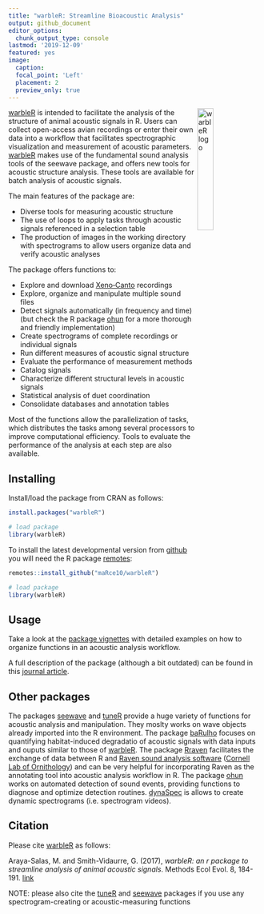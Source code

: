 ```yaml
---
title: "warbleR: Streamline Bioacoustic Analysis"
output: github_document
editor_options: 
  chunk_output_type: console
lastmod: '2019-12-09'
featured: yes
image:
  caption:
  focal_point: 'Left'
  placement: 2
  preview_only: true
---
```


<!-- README.md is generated from README.Rmd. Please edit that file -->



<img src="vignettes/warbleR_sticker.png" alt="warbleR logo" align="right" width = "25%" height="25%"/>

[warbleR](https://cran.r-project.org/package=warbleR) is intended to facilitate the analysis of the structure of animal acoustic signals in R. Users can collect open-access avian recordings or enter their own data into a workflow that facilitates spectrographic visualization and measurement of acoustic parameters. [warbleR](https://cran.r-project.org/package=warbleR) makes use of the fundamental sound analysis tools of the seewave package, and offers new tools for acoustic structure analysis. These tools are available for batch analysis of acoustic signals.

The main features of the package are:
 
 - Diverse tools for measuring acoustic structure
 - The use of loops to apply tasks through acoustic signals referenced in a selection table
 - The production of images in the working directory with spectrograms to allow users organize data and verify acoustic analyses

The package offers functions to:

 - Explore and download [Xeno‐Canto](https://xeno-canto.org/) recordings
 - Explore, organize and manipulate multiple sound files
 - Detect signals automatically (in frequency and time) (but check the R package [ohun](https://marce10.github.io/ohun/index.html) for a more thorough and friendly implementation)
 - Create spectrograms of complete recordings or individual signals
 - Run different measures of acoustic signal structure
 - Evaluate the performance of measurement methods
 - Catalog signals
 - Characterize different structural levels in acoustic signals
 - Statistical analysis of duet coordination
 - Consolidate databases and annotation tables

Most of the functions allow the parallelization of tasks, which distributes the tasks among several processors to improve computational efficiency. Tools to evaluate the performance of the analysis at each step are also available.

## Installing

Install/load the package from CRAN as follows:

```r
install.packages("warbleR")

# load package
library(warbleR)
```

To install the latest developmental version from [github](https://github.com/) you will need the R package [remotes](https://cran.r-project.org/package=remotes):

```r
remotes::install_github("maRce10/warbleR")

# load package
library(warbleR)
```

## Usage

Take a look at the [package vignettes](https://marce10.github.io/warbleR/articles/) with detailed examples on how to organize functions in an acoustic analysis workflow. 

A full description of the package (although a bit outdated) can be found in this [journal article](https://doi.org/10.1111/2041-210X.12624).

## Other packages

The packages [seewave](https://cran.r-project.org/package=seewave) and  [tuneR](https://cran.r-project.org/package=seewave) provide a huge variety of functions for acoustic analysis and manipulation. They moslty works on wave objects already imported into the R environment. The package  [baRulho](https://cran.r-project.org/package=baRulho) focuses on quantifying habitat-induced degradatio of acoustic signals with data inputs and ouputs similar to those of [warbleR](https://cran.r-project.org/package=warbleR).  The package [Rraven](https://cran.r-project.org/package=Rraven) facilitates the exchange of data between R and [Raven sound analysis software](https://ravensoundsoftware.com) ([Cornell Lab of Ornithology](https://www.birds.cornell.edu/home)) and can be very helpful for incorporating Raven as the annotating tool into acoustic analysis workflow in R. The package [ohun](https://github.com/maRce10/ohun) works on automated detection of sound events, providing functions to diagnose and optimize detection routines. [dynaSpec](https://cran.r-project.org/package=seewave) is allows to create dynamic spectrograms (i.e. spectrogram videos).


## Citation

Please cite [warbleR](https://cran.r-project.org/package=warbleR) as follows:

Araya-Salas, M. and Smith-Vidaurre, G. (2017), *warbleR: an r package to streamline analysis of animal acoustic signals*.   Methods Ecol Evol. 8, 184-191. [link](https://besjournals.onlinelibrary.wiley.com/doi/full/10.1111/2041-210X.12624)

NOTE: please also cite the [tuneR](https://cran.r-project.org/package=tuneR) and [seewave](https://cran.r-project.org/package=seewave) packages if you use any spectrogram-creating or acoustic-measuring functions
